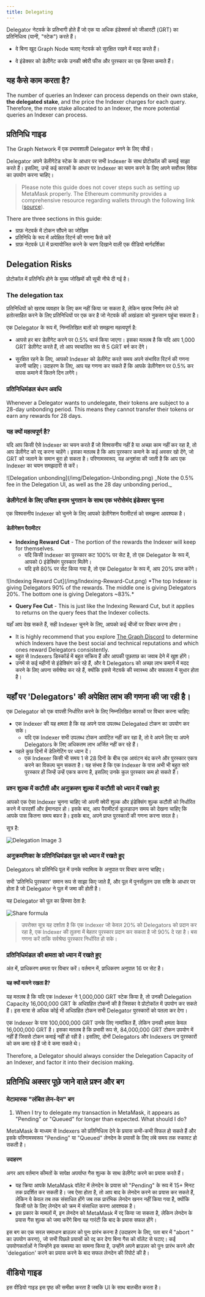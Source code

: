 ```yaml
---
title: Delegating
---
```


Delegator नेटवर्क के प्रतिभागी होते हैं जो एक या अधिक इंडेक्सर्स को जीआरटी (GRT) का प्रतिनिधित्व (यानी, "स्टेक") करते हैं।

- वे बिना खुद Graph Node चलाए नेटवर्क को सुरक्षित रखने में मदद करते हैं।

- वे इंडेक्सर को डेलीगेट करके उनकी क्वेरी फीस और पुरस्कार का एक हिस्सा कमाते हैं।

## यह कैसे काम करता है?

The number of queries an Indexer can process depends on their own stake, **the delegated stake**, and the price the Indexer charges for each query. Therefore, the more stake allocated to an Indexer, the more potential queries an Indexer can process.

## प्रतिनिधि गाइड

The Graph Network में एक प्रभावशाली Delegator बनने के लिए सीखें।

Delegator अपने डेलीगेटेड स्टेक के आधार पर सभी Indexer के साथ प्रोटोकॉल की कमाई साझा करते हैं। इसलिए, उन्हें कई कारकों के आधार पर Indexer का चयन करने के लिए अपने सर्वोत्तम विवेक का उपयोग करना चाहिए।

> Please note this guide does not cover steps such as setting up MetaMask properly. The Ethereum community provides a comprehensive resource regarding wallets through the following link ([source](https://ethereum.org/en/wallets/)).

There are three sections in this guide:

- ग्राफ़ नेटवर्क में टोकन सौंपने का जोखिम
- प्रतिनिधि के रूप में अपेक्षित रिटर्न की गणना कैसे करें
- ग्राफ़ नेटवर्क UI में प्रत्यायोजित करने के चरण दिखाने वाली एक वीडियो मार्गदर्शिका

## Delegation Risks

प्रोटोकॉल में प्रतिनिधि होने के मुख्य जोखिमों की सूची नीचे दी गई है।

### The delegation tax

प्रतिनिधियों को खराब व्यवहार के लिए कम नहीं किया जा सकता है, लेकिन खराब निर्णय लेने को हतोत्साहित करने के लिए प्रतिनिधियों पर एक कर है जो नेटवर्क की अखंडता को नुकसान पहुंचा सकता है।

एक Delegator के रूप में, निम्नलिखित बातों को समझना महत्वपूर्ण है:

- आपसे हर बार डेलीगेट करने पर 0.5% चार्ज किया जाएगा। इसका मतलब है कि यदि आप 1,000 GRT डेलीगेट करते हैं, तो आप स्वचालित रूप से 5 GRT बर्न कर देंगे।

- सुरक्षित रहने के लिए, आपको Indexer को डेलीगेट करते समय अपने संभावित रिटर्न की गणना करनी चाहिए। उदाहरण के लिए, आप यह गणना कर सकते हैं कि आपके डेलीगेशन पर 0.5% कर वापस कमाने में कितने दिन लगेंगे।

### प्रतिनिधिमंडल बंधन अवधि

Whenever a Delegator wants to undelegate, their tokens are subject to a 28-day unbonding period. This means they cannot transfer their tokens or earn any rewards for 28 days.

### यह क्यों महत्वपूर्ण है?

यदि आप किसी ऐसे Indexer का चयन करते हैं जो विश्वसनीय नहीं है या अच्छा काम नहीं कर रहा है, तो आप डेलीगेट को रद्द करना चाहेंगे। इसका मतलब है कि आप पुरस्कार कमाने के कई अवसर खो देंगे, जो GRT को जलाने के समान बुरा हो सकता है। परिणामस्वरूप, यह अनुशंसा की जाती है कि आप एक Indexer का चयन समझदारी से करें।

<div sx={{ mx: 'auto', maxWidth: '400px' }}>
  ![Delegation unbonding](/img/Delegation-Unbonding.png) _Note the 0.5% fee in the Delegation UI, as well as the 28 day
  unbonding period._
</div>

### डेलीगेटर्स के लिए उचित इनाम भुगतान के साथ एक भरोसेमंद इंडेक्सर चुनना

एक विश्वसनीय Indexer को चुनने के लिए आपको डेलीगेशन पैरामीटर्स को समझना आवश्यक है।

#### डेलीगेशन पैरामीटर

- **Indexing Reward Cut** - The portion of the rewards the Indexer will keep for themselves.
  - यदि किसी Indexer का पुरस्कार कट 100% पर सेट है, तो एक Delegator के रूप में, आपको 0 इंडेक्सिंग पुरस्कार मिलेंगे।
  - यदि इसे 80% पर सेट किया गया है, तो एक Delegator के रूप में, आप 20% प्राप्त करेंगे।

<div sx={{ mx: 'auto', maxWidth: '700px' }}>
  ![Indexing Reward Cut](/img/Indexing-Reward-Cut.png) *The top Indexer is giving Delegators 90% of the rewards. The
  middle one is giving Delegators 20%. The bottom one is giving Delegators ~83%.*
</div>

- **Query Fee Cut** - This is just like the Indexing Reward Cut, but it applies to returns on the query fees that the Indexer collects.

यहाँ आप देख सकते हैं, सही Indexer चुनने के लिए, आपको कई चीजों पर विचार करना होगा।

- It is highly recommend that you explore [The Graph Discord](https://discord.gg/graphprotocol) to determine which Indexers have the best social and technical reputations and which ones reward Delegators consistently.
- बहुत से Indexers डिस्कॉर्ड में बहुत सक्रिय हैं और आपकी पूछताछ का जवाब देने में खुश होंगे।
- उनमें से कई महीनों से इंडेक्सिंग कर रहे हैं, और वे Delegators को अच्छा लाभ कमाने में मदद करने के लिए अपना सर्वश्रेष्ठ कर रहे हैं, क्योंकि इससे नेटवर्क की स्वास्थ्य और सफलता में सुधार होता है।

## यहाँ पर 'Delegators' की अपेक्षित लाभ की गणना की जा रही है।

एक Delegator को एक वापसी निर्धारित करने के लिए निम्नलिखित कारकों पर विचार करना चाहिए:

- एक Indexer की यह क्षमता है कि वह अपने पास उपलब्ध Delegated टोकन का उपयोग कर सके।
  - यदि एक Indexer सभी उपलब्ध टोकन आवंटित नहीं कर रहा है, तो वे अपने लिए या अपने Delegators के लिए अधिकतम लाभ अर्जित नहीं कर रहे हैं।
- पहले कुछ दिनों में डेलिगेटिंग पर ध्यान दें।
  - एक Indexer किसी भी समय 1 से 28 दिनों के बीच एक आवंटन बंद करने और पुरस्कार एकत्र करने का विकल्प चुन सकता है। यह संभव है कि एक Indexer के पास अभी भी बहुत सारे पुरस्कार हों जिन्हें उन्हें एकत्र करना है, इसलिए उनके कुल पुरस्कार कम हो सकते हैं।

### प्रश्न शुल्क में कटौती और अनुक्रमण शुल्क में कटौती को ध्यान में रखते हुए

आपको एक ऐसा Indexer चुनना चाहिए जो अपनी क्वेरी शुल्क और इंडेक्सिंग शुल्क कटौती को निर्धारित करने में पारदर्शी और ईमानदार हो। इसके बाद, आप पैरामीटर्स कूलडाउन समय को देखना चाहिए कि आपके पास कितना समय बफर है। इसके बाद, अपने प्राप्त पुरस्कारों की गणना करना सरल है।

सूत्र है:

![Delegation Image 3](/img/Delegation-Reward-Formula.png)

### अनुक्रमणिका के प्रतिनिधिमंडल पूल को ध्यान में रखते हुए

Delegators को प्रतिनिधि पूल में उनके स्वामित्व के अनुपात पर विचार करना चाहिए।

सभी 'प्रतिनिधि पुरस्कार' समान रूप से साझा किए जाते हैं, और पूल में पुनर्संतुलन उस राशि के आधार पर होता है जो Delegator ने पूल में जमा की होती है।

यह Delegator को पूल का हिस्सा देता है:

![Share formula](/img/Share-Forumla.png)

> उपरोक्त सूत्र यह दर्शाता है कि एक Indexer जो केवल 20% को Delegators को प्रदान कर रहा है, एक Indexer की तुलना में बेहतर पुरस्कार प्रदान कर सकता है जो 90% दे रहा है। बस गणना करें ताकि सर्वश्रेष्ठ पुरस्कार निर्धारित हो सके।

### प्रतिनिधिमंडल की क्षमता को ध्यान में रखते हुए

अंत में, प्राधिकरण क्षमता पर विचार करें। वर्तमान में, प्राधिकरण अनुपात 16 पर सेट है।

#### यह क्यों मायने रखता है?

यह मतलब है कि यदि एक Indexer ने 1,000,000 GRT स्टेक किया है, तो उनकी Delegation Capacity 16,000,000 GRT के अधिग्रहित टोकनों की है जिसका वे प्रोटोकॉल में उपयोग कर सकते हैं। इस मात्रा से अधिक कोई भी अधिग्रहित टोकन सभी Delegator पुरस्कारों को पतला कर देगा।

एक Indexer के पास 100,000,000 GRT उनके लिए नामांकित हैं, लेकिन उनकी क्षमता केवल 16,000,000 GRT है। इसका मतलब है कि प्रभावी रूप से, 84,000,000 GRT टोकन उपयोग में नहीं हैं जिससे टोकन कमाई नहीं हो रही है। इसलिए, दोनों Delegators और Indexers उन पुरस्कारों को कम कमा रहे हैं जो वे कमा सकते थे।

Therefore, a Delegator should always consider the Delegation Capacity of an Indexer, and factor it into their decision making.

## प्रतिनिधि अक्सर पूछे जाने वाले प्रश्न और बग

### मेटामास्क "लंबित लेन-देन" बग

1. When I try to delegate my transaction in MetaMask, it appears as "Pending" or "Queued" for longer than expected. What should I do?

MetaMask के माध्यम से Indexers को प्रतिनिधित्व देने के प्रयास कभी-कभी विफल हो सकते हैं और इसके परिणामस्वरूप "Pending" या "Queued" लेनदेन के प्रयासों के लिए लंबे समय तक रुकावट हो सकती है।

#### उदाहरण

अगर आप वर्तमान कीमतों के सापेक्ष अपर्याप्त गैस शुल्क के साथ डेलीगेट करने का प्रयास करते हैं।

- यह क्रिया आपके MetaMask वॉलेट में लेनदेन के प्रयास को "Pending" के रूप में 15+ मिनट तक प्रदर्शित कर सकती है। जब ऐसा होता है, तो आप बाद के लेनदेन करने का प्रयास कर सकते हैं, लेकिन ये केवल तब तक संसाधित होंगे जब तक प्रारंभिक लेनदेन खनन नहीं किया गया है, क्योंकि किसी पते के लिए लेनदेन को क्रम में संसाधित करना आवश्यक है।
- इस प्रकार के मामलों में, इन लेनदेन को MetaMask में रद्द किया जा सकता है, लेकिन लेनदेन के प्रयास गैस शुल्क को जमा करेंगे बिना यह गारंटी कि बाद के प्रयास सफल होंगे।

इस बग का एक सरल समाधान ब्राउज़र को पुनः प्रारंभ करना है (उदाहरण के लिए, पता बार में "abort
" का उपयोग करना), जो सभी पिछले प्रयासों को रद्द कर देगा बिना गैस को वॉलेट से घटाए। कई उपयोगकर्ताओं ने जिन्होंने इस समस्या का सामना किया है, उन्होंने अपने ब्राउज़र को पुनः प्रारंभ करने और 'delegation' करने का प्रयास करने के बाद सफल लेनदेन की रिपोर्ट की है।

## वीडियो गाइड

इस वीडियो गाइड इस पृष्ठ की समीक्षा करता है जबकि UI के साथ बातचीत करता है।

<VideoEmbed youtube="2G7S2gdURdc" />
